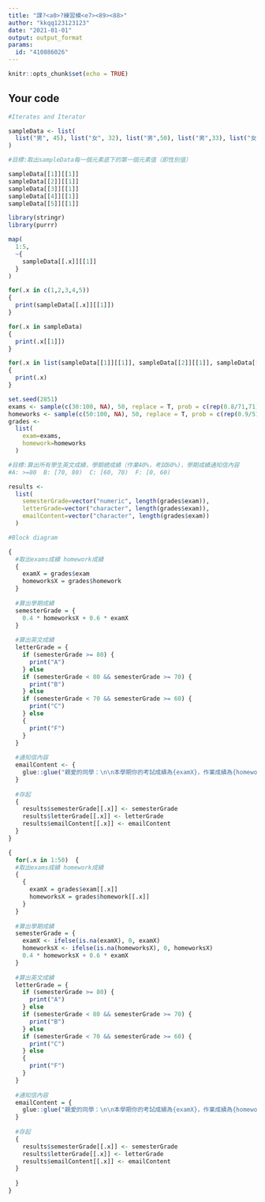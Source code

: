 ---
title: "課?<a0>?練習模<e7><89><88>"
author: "kkqq123123123"
date: "2021-01-01"
output: output_format
params:
  id: "410886026"
---

```{r setup, include=FALSE}
knitr::opts_chunk$set(echo = TRUE)
```

## Your code

```{r}
#Iterates and Iterator

sampleData <- list(
  list("男", 45), list("女", 32), list("男",50), list("男",33), list("女", 21)
)

#目標:取出sampleData每一個元素底下的第一個元素值（即性別值）

sampleData[[1]][[1]]
sampleData[[2]][[1]]
sampleData[[3]][[1]]
sampleData[[4]][[1]]
sampleData[[5]][[1]]
```

```{r}
library(stringr)
library(purrr)
```

```{r}
map(
  1:5,
  ~{
    sampleData[[.x]][[1]]
  }
)
```

```{r}
for(.x in c(1,2,3,4,5)) 
{
  print(sampleData[[.x]][[1]])
}
```

```{r}
for(.x in sampleData)
{
  print(.x[[1]])
}
```

```{r}
for(.x in list(sampleData[[1]][[1]], sampleData[[2]][[1]], sampleData[[3]][[1]], sampleData[[4]][[1]],sampleData[[5]][[1]]) )
{
  print(.x)
}
```

```{r}
set.seed(2851)
exams <- sample(c(30:100, NA), 50, replace = T, prob = c(rep(0.8/71,71), 0.2))
homeworks <- sample(c(50:100, NA), 50, replace = T, prob = c(rep(0.9/51,51), 0.1))
grades <-
  list(
    exam=exams,
    homework=homeworks
  )

#目標:算出所有學生英文成績，學期總成績（作業40%，考試60%)，學期成績通知信內容
#A: >=80  B: [70, 80)  C: [60, 70)  F: [0, 60)

results <- 
  list(
    semesterGrade=vector("numeric", length(grades$exam)),
    letterGrade=vector("character", length(grades$exam)),
    emailContent=vector("character", length(grades$exam))
  )
```

```{r}
#Block diagram

{
  #取出exams成績 homework成績
  {
    examX = grades$exam
    homeworksX = grades$homework
  }
  
  #算出學期成績
  semesterGrade = {
    0.4 * homeworksX + 0.6 * examX
  }
  
  #算出英文成績
  letterGrade = {
    if (semesterGrade >= 80) {
      print("A")
    } else
    if (semesterGrade < 80 && semesterGrade >= 70) {
      print("B")
    } else
    if (semesterGrade < 70 && semesterGrade >= 60) {
      print("C")
    } else
    {
      print("F")
    }
  }
  
  #通知信內容
  emailContent <- {
    glue::glue("親愛的同學：\n\n本學期你的考試成績為{examX}，作業成績為{homeworksX}，經換算學期成績為{semesterGrade}（為{letterGrade}等）。\n\n祝學習愉快")
  }
  
  #存起
  {
    results$semesterGrade[[.x]] <- semesterGrade
    results$letterGrade[[.x]] <- letterGrade
    results$emailContent[[.x]] <- emailContent
  }
}
```

```{r}
{
  for(.x in 1:50)  {
  #取出exams成績 homework成績
  {
    {
      examX = grades$exam[[.x]]
      homeworksX = grades$homework[[.x]]
    }
  }
  
  #算出學期成績
  semesterGrade = {
    examX <- ifelse(is.na(examX), 0, examX)
    homeworksX <- ifelse(is.na(homeworksX), 0, homeworksX)
    0.4 * homeworksX + 0.6 * examX
  }
  
  #算出英文成績
  letterGrade = {
    if (semesterGrade >= 80) {
      print("A")
    } else
    if (semesterGrade < 80 && semesterGrade >= 70) {
      print("B")
    } else
    if (semesterGrade < 70 && semesterGrade >= 60) {
      print("C")
    } else
    {
      print("F")
    }
  }
  
  #通知信內容
  emailContent = {
    glue::glue("親愛的同學：\n\n本學期你的考試成績為{examX}，作業成績為{homeworksX}，經換算學期成績為{semesterGrade}（為{letterGrade}等）。\n\n祝學習愉快")
  }
  
  #存起
  {
    results$semesterGrade[[.x]] <- semesterGrade
    results$letterGrade[[.x]] <- letterGrade
    results$emailContent[[.x]] <- emailContent
  }
  
  }
}
```








